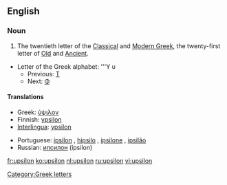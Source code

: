 ==English==

===Noun===
{{en-noun}}

# The twentieth letter of the [[Classical Greek|Classical]] and [[Modern Greek]], the twenty-first letter of [[Old Greek|Old]] and [[Ancient Greek|Ancient]].
* Letter of the Greek alphabet: '''Υ υ
** Previous: [[tau|Τ]]
** Next: [[phi|Φ]]

====Translations====
{{top}}
* Greek: [[ύψιλον]]
* Finnish: [[ypsilon]]
* [[Interlingua]]: [[ypsilon]]
{{mid}}
* Portuguese: [[ípsilon]] {{m}}, [[hipsilo]] {{m}}, [[ipsilone]] {{m}}, [[ipsilão]] {{m}}
* Russian: [[ипсилон]] (ípsilon) {{m}}
{{bottom}}

[[Category:Greek letters]]

[[fr:upsilon]]
[[ko:upsilon]]
[[nl:upsilon]]
[[ru:upsilon]]
[[vi:upsilon]]